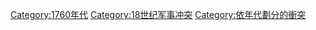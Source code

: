 [[Category:1760年代|Category:1760年代]]
[[Category:18世纪军事冲突|Category:18世纪军事冲突]]
[[Category:依年代劃分的衝突|Category:依年代劃分的衝突]]